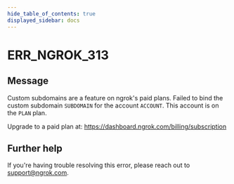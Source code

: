 ```yaml
---
hide_table_of_contents: true
displayed_sidebar: docs
---
```



# ERR_NGROK_313

## Message

Custom subdomains are a feature on ngrok's paid plans.
Failed to bind the custom subdomain `SUBDOMAIN` for the account `ACCOUNT`.
This account is on the `PLAN` plan.

Upgrade to a paid plan at: https://dashboard.ngrok.com/billing/subscription

<ErrorDetails error="err_ngrok_313" />

## Further help

If you're having trouble resolving this error, please reach out to [support@ngrok.com](mailto:support@ngrok.com?subject=Help%20with%20ERR_NGROK_313).
